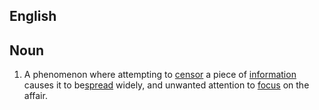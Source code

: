==English==

==Noun==
{{en-noun|-|sg=Streisand [[effect]]}}
{{wikipedia}}
#A phenomenon where attempting to [[censor]] a piece of [[information]] causes it to be[[ spread]] widely, and unwanted attention to [[focus]] on the affair.